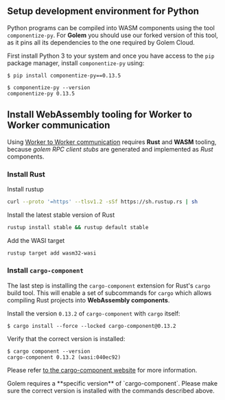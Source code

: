 
## Setup development environment for Python

Python programs can be compiled into WASM components using the tool `componentize-py`. For **Golem** you should use our forked version of this tool, as it pins all its dependencies to the one required by Golem Cloud.

First install Python 3 to your system and once you have access to the `pip` package manager, install `componentize-py` using:

```shell
$ pip install componentize-py==0.13.5

$ componentize-py --version
componentize-py 0.13.5
```

## Install WebAssembly tooling for Worker to Worker communication

Using [Worker to Worker communication](/docs/python-language-guide/rpc) requires **Rust** and **WASM** tooling, because _golem RPC client stubs_ are generated and implemented as _Rust_ components.

<Steps>

### Install Rust

Install rustup

```bash copy
curl --proto '=https' --tlsv1.2 -sSf https://sh.rustup.rs | sh
```

Install the latest stable version of Rust

```bash copy
rustup install stable && rustup default stable
```

Add the WASI target

```bash copy
rustup target add wasm32-wasi
```

### Install `cargo-component`

The last step is installing the `cargo-component` extension for Rust's `cargo` build tool. This will enable a set of subcommands for `cargo` which allows compiling Rust projects into **WebAssembly components**.

Install the version `0.13.2` of `cargo-component` with `cargo` itself:

```shell
$ cargo install --force --locked cargo-component@0.13.2
```

Verify that the correct version is installed:

```shell
$ cargo component --version
cargo-component 0.13.2 (wasi:040ec92)
```

Please refer [to the cargo-component website](http://github.com/bytecodealliance/cargo-component) for more information.

</Steps>

<Callout type="warning">
  Golem requires a **specific version** of `cargo-component`. Please make sure the correct version
  is installed with the commands described above.
</Callout>
